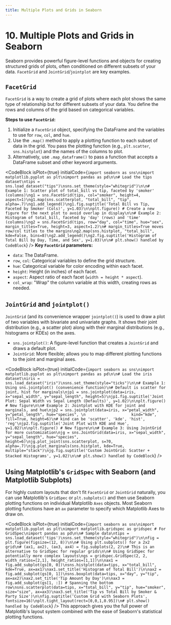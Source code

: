 ```yaml
---
title: Multiple Plots and Grids in Seaborn
---
```


# 10. Multiple Plots and Grids in Seaborn

Seaborn provides powerful figure-level functions and objects for creating structured grids of plots, often conditioned on different subsets of your data. `FacetGrid` and `JointGrid`/`jointplot` are key examples.

## `FacetGrid`
`FacetGrid` is a way to create a grid of plots where each plot shows the same type of relationship but for different subsets of your data. You define the rows and columns of the grid based on categorical variables.

**Steps to use `FacetGrid`:**
1.  Initialize a `FacetGrid` object, specifying the DataFrame and the variables to use for `row`, `col`, and `hue`.
2.  Use the `.map()` method to apply a plotting function to each subset of data in the grid. You pass the plotting function (e.g., `plt.scatter`, `sns.histplot`) and the names of the columns to plot.
3.  Alternatively, use `.map_dataframe()` to pass a function that accepts a DataFrame subset and other keyword arguments.

<CodeBlock
  isPlot={true}
  initialCode={`import seaborn as sns\nimport matplotlib.pyplot as plt\nimport pandas as pd\n\n# Load the tips dataset\ntips = sns.load_dataset("tips")\nsns.set_theme(style="whitegrid")\n\n# Example 1: Scatter plot of total_bill vs tip, faceted by 'smoker' (columns)\ng1 = sns.FacetGrid(tips, col="smoker", height=4, aspect=1)\ng1.map(sns.scatterplot, "total_bill", "tip", alpha=.7)\ng1.add_legend()\ng1.fig.suptitle('Total Bill vs Tip, Faceted by Smoker (Cols)', y=1.03)\n\nplt.figure() # Create a new figure for the next plot to avoid overlap in display\n\n# Example 2: Histogram of total_bill, faceted by 'day' (rows) and 'time' (columns)\ng2 = sns.FacetGrid(tips, row="day", col="time", hue="sex", margin_titles=True, height=3, aspect=1.2)\n# margin_titles=True moves row/col titles to the margins\ng2.map(sns.histplot, "total_bill", kde=False, bins=8)\ng2.add_legend()\ng2.fig.suptitle('Histogram of Total Bill by Day, Time, and Sex', y=1.03)\n\n# plt.show() handled by CodeBlock`}
/>
**Key `FacetGrid` parameters:**
-   `data`: The DataFrame.
-   `row`, `col`: Categorical variables to define the grid structure.
-   `hue`: Categorical variable for color encoding within each facet.
-   `height`: Height (in inches) of each facet.
-   `aspect`: Aspect ratio of each facet (`width = height * aspect`).
-   `col_wrap`: "Wrap" the column variable at this width, creating rows as needed.

## `JointGrid` and `jointplot()`
`JointGrid` (and its convenience wrapper `jointplot()`) is used to draw a plot of two variables with bivariate and univariate graphs. It shows their joint distribution (e.g., a scatter plot) along with their marginal distributions (e.g., histograms or KDEs) on the axes.

-   `sns.jointplot()`: A figure-level function that creates a `JointGrid` and draws a default plot.
-   `JointGrid`: More flexible; allows you to map different plotting functions to the joint and marginal axes.

<CodeBlock
  isPlot={true}
  initialCode={`import seaborn as sns\nimport matplotlib.pyplot as plt\nimport pandas as pd\n\n# Load the iris dataset\niris = sns.load_dataset("iris")\nsns.set_theme(style="ticks")\n\n# Example 1: Using sns.jointplot() (convenience function)\n# Default is scatter for joint, hist for marginals\njp1 = sns.jointplot(data=iris, x="sepal_width", y="sepal_length", height=5)\njp1.fig.suptitle('Joint Plot: Sepal Width vs Sepal Length (Defaults)', y=1.02)\n\nplt.figure() # New figure\n\n# Example 2: Jointplot with KDE for joint and marginals, and hue\njp2 = sns.jointplot(data=iris, x="petal_width", y="petal_length", hue="species", \n                    kind="kde", fill=True, height=6)\n# kind can be 'scatter', 'kde', 'hist', 'reg'\njp2.fig.suptitle('Joint Plot with KDE and Hue', y=1.02)\n\nplt.figure() # New figure\n\n# Example 3: Using JointGrid for more customization\njg = sns.JointGrid(data=iris, x="sepal_width", y="sepal_length", hue="species", height=6)\njg.plot_joint(sns.scatterplot, s=70, alpha=.7)\njg.plot_marginals(sns.histplot, kde=True, multiple="stack")\njg.fig.suptitle('Custom JointGrid: Scatter + Stacked Histograms', y=1.02)\n\n# plt.show() handled by CodeBlock`}
/>

## Using Matplotlib's `GridSpec` with Seaborn (and Matplotlib Subplots)
For highly custom layouts that don't fit `FacetGrid` or `JointGrid` naturally, you can use Matplotlib's `GridSpec` or `plt.subplots()` and then use Seaborn plotting functions on individual Matplotlib `Axes` objects. Most Seaborn plotting functions have an `ax` parameter to specify which Matplotlib Axes to draw on.

<CodeBlock
  isPlot={true}
  initialCode={`import seaborn as sns\nimport matplotlib.pyplot as plt\nimport matplotlib.gridspec as gridspec # For GridSpec\nimport pandas as pd\n\n# Sample data\ntips = sns.load_dataset('tips')\nsns.set_theme(style="whitegrid")\n\nfig = plt.figure(figsize=(12, 8))\n\n# Using plt.subplots() for a 2x2 grid\n# (ax1, ax2), (ax3, ax4) = fig.subplots(2, 2)\n# This is an alternative to GridSpec for regular grids\n\n# Using GridSpec for potentially more complex layouts\ngs = gridspec.GridSpec(2, 2, width_ratios=[2,1], height_ratios=[1,1])\n\nax1 = fig.add_subplot(gs[0, 0])\nsns.histplot(data=tips, x="total_bill", kde=True, ax=ax1)\nax1.set_title('Histogram of Total Bill')\n\nax2 = fig.add_subplot(gs[0, 1])\nsns.boxplot(data=tips, x="day", y="tip", ax=ax2)\nax2.set_title('Tip Amount by Day')\n\nax3 = fig.add_subplot(gs[1, :]) # Spanning the bottom row\nsns.scatterplot(data=tips, x="total_bill", y="tip", hue="smoker", size="size", ax=ax3)\nax3.set_title('Tip vs Total Bill by Smoker & Party Size')\n\nfig.suptitle('Custom Grid with Seaborn Plots', fontsize=16)\nplt.tight_layout(rect=[0,0,1,0.95])\n# plt.show() handled by CodeBlock`}
/>
This approach gives you the full power of Matplotlib's layout system combined with the ease of Seaborn's statistical plotting functions.